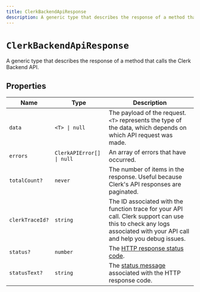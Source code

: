 ```yaml
---
title: ClerkBackendApiResponse
description: A generic type that describes the response of a method that calls the Clerk Backend API.
---
```


# `ClerkBackendApiResponse`

A generic type that describes the response of a method that calls the Clerk Backend API.

## Properties

| Name | Type | Description |
| --- | --- | --- |
| `data` | `<T> \| null` | The payload of the request. `<T>` represents the type of the data, which depends on which API request was made. |
| `errors` | `ClerkAPIError[] \| null` | An array of errors that have occurred. |
| `totalCount?` | `never` | The number of items in the response. Useful because Clerk's API responses are paginated. |
| `clerkTraceId?` | `string` | The ID associated with the function trace for your API call. Clerk support can use this to check any logs associated with your API call and help you debug issues. |
| `status?` | `number` | The [HTTP response status code](https://developer.mozilla.org/en-US/docs/Web/HTTP/Status). |
| `statusText?` | `string` | The [status message](https://developer.mozilla.org/en-US/docs/Web/API/Response/statusText) associated with the HTTP response code. |